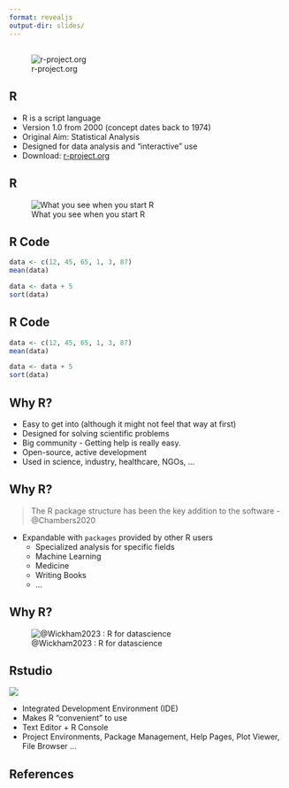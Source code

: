 ```yaml
---
format: revealjs
output-dir: slides/
---
```



##

![r-project.org](https://www.r-project.org/Rlogo.png)


## R

* R is a script language
* Version 1.0 from 2000 (concept dates back to 1974)
* Original Aim: Statistical Analysis
* Designed for data analysis and "interactive" use
* Download: [r-project.org](https://www.r-project.org/)



## R



![What you see when you start R](assets/R_window.png)


## R Code

```r
data <- c(12, 45, 65, 1, 3, 87)
mean(data)

data <- data + 5
sort(data)
```


## R Code

```r
data <- c(12, 45, 65, 1, 3, 87)
mean(data)

data <- data + 5
sort(data)
```



## Why R?

* Easy to get into (although it might not feel that way at first)
* Designed for solving scientific problems
* Big community - Getting help is really easy.
* Open-source, active development
* Used in science, industry, healthcare, NGOs, ... 

## Why R?


> The R package structure has been the key addition to the software - @Chambers2020


* Expandable with `packages` provided by other R users
    * Specialized analysis for specific fields
    * Machine Learning
    * Medicine
    * Writing Books
    * ...

## Why R?

![@Wickham2023 : R for datascience](https://r4ds.hadley.nz/diagrams/data-science/base.png)


## Rstudio

![](https://www.produnis.de/R/images/rstudiologo.png)

* Integrated Development Environment (IDE)
* Makes R "convenient" to use
* Text Editor + R Console
* Project Environments, Package Management, Help Pages, Plot Viewer, File Browser ...


## References
